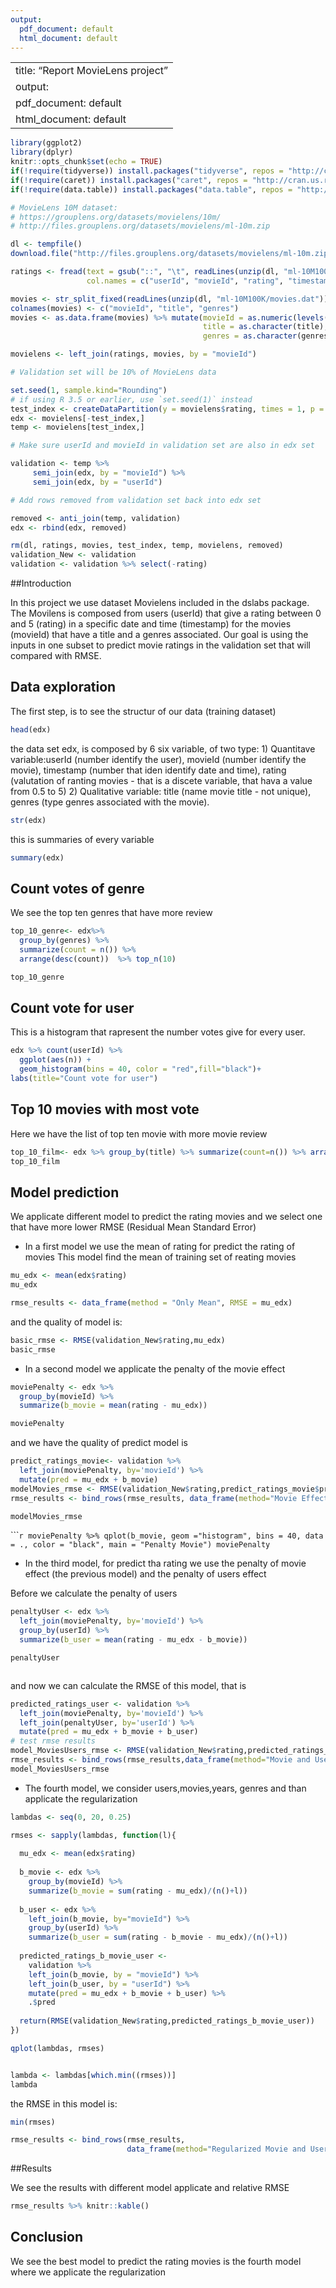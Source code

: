 ---
output:
  pdf_document: default
  html_document: default
---

---
title: "Report MovieLens project"
output:
  pdf_document: default
  html_document: default
---

```{r setup, include=FALSE}
library(ggplot2)
library(dplyr)
knitr::opts_chunk$set(echo = TRUE)
if(!require(tidyverse)) install.packages("tidyverse", repos = "http://cran.us.r-project.org")
if(!require(caret)) install.packages("caret", repos = "http://cran.us.r-project.org")
if(!require(data.table)) install.packages("data.table", repos = "http://cran.us.r-project.org")

# MovieLens 10M dataset:
# https://grouplens.org/datasets/movielens/10m/
# http://files.grouplens.org/datasets/movielens/ml-10m.zip

dl <- tempfile()
download.file("http://files.grouplens.org/datasets/movielens/ml-10m.zip", dl)

ratings <- fread(text = gsub("::", "\t", readLines(unzip(dl, "ml-10M100K/ratings.dat"))),
                 col.names = c("userId", "movieId", "rating", "timestamp"))

movies <- str_split_fixed(readLines(unzip(dl, "ml-10M100K/movies.dat")), "\\::", 3)
colnames(movies) <- c("movieId", "title", "genres")
movies <- as.data.frame(movies) %>% mutate(movieId = as.numeric(levels(movieId))[movieId],
                                           title = as.character(title),
                                           genres = as.character(genres))

movielens <- left_join(ratings, movies, by = "movieId")

# Validation set will be 10% of MovieLens data

set.seed(1, sample.kind="Rounding")
# if using R 3.5 or earlier, use `set.seed(1)` instead
test_index <- createDataPartition(y = movielens$rating, times = 1, p = 0.1, list = FALSE)
edx <- movielens[-test_index,]
temp <- movielens[test_index,]

# Make sure userId and movieId in validation set are also in edx set

validation <- temp %>% 
     semi_join(edx, by = "movieId") %>%
     semi_join(edx, by = "userId")

# Add rows removed from validation set back into edx set

removed <- anti_join(temp, validation)
edx <- rbind(edx, removed)

rm(dl, ratings, movies, test_index, temp, movielens, removed)
validation_New <- validation  
validation <- validation %>% select(-rating)


```

##Introduction 

In this project we use dataset Movielens included in the dslabs package.
The Movilens is composed from users (userId) that give a  rating between 0 and 5 (rating) in a specific date and time (timestamp) for the movies (movieId) that have a title and a genres associated.
Our goal is using the inputs in one subset to predict movie ratings in the validation set that will compared with RMSE.

## Data exploration

The first step, is to see the structur of our data (training dataset)


```{r edx1}
head(edx)
```

the data set edx, is composed by 6 six variable, of two type:
1) Quantitave variable:userId (number identify the user), movieId (number identify the movie), timestamp (number that iden identify date and time), rating (valutation of ranting movies - that is a discete variable, that hava a value from 0.5 to 5)
2) Qualitative variable: title (name movie title - not unique), genres (type genres associated with the movie).

```{r edx2}
str(edx)
```

this is summaries of every variable

```{r edx3}
summary(edx)
```


## Count votes of genre

We see the top ten genres that have more review

```{r pressure, echo=FALSE}
top_10_genre<- edx%>%
  group_by(genres) %>%
  summarize(count = n()) %>%
  arrange(desc(count))  %>% top_n(10)  

top_10_genre

```



## Count vote for user

This is a histogram that rapresent the number votes give for every user.

```{r pressure2, echo=FALSE}
edx %>% count(userId) %>% 
  ggplot(aes(n)) + 
  geom_histogram(bins = 40, color = "red",fill="black")+
labs(title="Count vote for user")
```


## Top 10 movies with most vote
Here we have the list of top ten movie with more movie review
 
```{r pressure3, echo=FALSE}
top_10_film<- edx %>% group_by(title) %>% summarize(count=n()) %>% arrange(desc(count)) %>% top_n(10)  
top_10_film
```


## Model prediction
We applicate different model to predict the rating movies and we select one that have more lower RMSE (Residual Mean Standard Error)

- In a first model we use the mean of rating for predict the rating of movies
This model find the mean of training set of reating movies

```{r edx4}
mu_edx <- mean(edx$rating)  
mu_edx

rmse_results <- data_frame(method = "Only Mean", RMSE = mu_edx)

```


and the quality of model is:

```{r edx5}
basic_rmse <- RMSE(validation_New$rating,mu_edx)
basic_rmse
```



- In a second model we applicate the penalty of the movie effect

```{r edx6}
moviePenalty <- edx %>% 
  group_by(movieId) %>% 
  summarize(b_movie = mean(rating - mu_edx))

moviePenalty

```

and we have the quality of predict model is

```{r edx7}
predict_ratings_movie<- validation %>% 
  left_join(moviePenalty, by='movieId') %>%
  mutate(pred = mu_edx + b_movie) 
modelMovies_rmse <- RMSE(validation_New$rating,predict_ratings_movie$pred)
rmse_results <- bind_rows(rmse_results, data_frame(method="Movie Effect Model", RMSE = modelMovies_rmse ))

modelMovies_rmse
```


``````{r moviePenalaty, echo=FALSE}

moviePenalty %>% qplot(b_movie, geom ="histogram", bins = 40, data = ., color = "black", main = "Penalty Movie")
moviePenalty
```


- In the third model, for predict tha rating we use the penalty of movie effect (the previous model) and the penalty of users effect 

Before we calculate the penalty of users
```{r PenaltyUser}
penaltyUser <- edx %>% 
  left_join(moviePenalty, by='movieId') %>%
  group_by(userId) %>%
  summarize(b_user = mean(rating - mu_edx - b_movie))

penaltyUser



```



and now we can calculate the RMSE of this model, that is

```{r edx9}


predicted_ratings_user <- validation %>% 
  left_join(moviePenalty, by='movieId') %>%
  left_join(penaltyUser, by='userId') %>%
  mutate(pred = mu_edx + b_movie + b_user) 
# test rmse results 
model_MoviesUsers_rmse <- RMSE(validation_New$rating,predicted_ratings_user$pred)
rmse_results <- bind_rows(rmse_results,data_frame(method="Movie and User Effect Model", RMSE = model_MoviesUsers_rmse ))
model_MoviesUsers_rmse
```

- The fourth model, we consider users,movies,years, genres and than applicate the regularization 
```{r pressure4, echo=FALSE}
lambdas <- seq(0, 20, 0.25)

rmses <- sapply(lambdas, function(l){
  
  mu_edx <- mean(edx$rating)
  
  b_movie <- edx %>% 
    group_by(movieId) %>%
    summarize(b_movie = sum(rating - mu_edx)/(n()+l))
  
  b_user <- edx %>% 
    left_join(b_movie, by="movieId") %>%
    group_by(userId) %>%
    summarize(b_user = sum(rating - b_movie - mu_edx)/(n()+l))
  
  predicted_ratings_b_movie_user <- 
    validation %>% 
    left_join(b_movie, by = "movieId") %>%
    left_join(b_user, by = "userId") %>%
    mutate(pred = mu_edx + b_movie + b_user) %>%
    .$pred
  
  return(RMSE(validation_New$rating,predicted_ratings_b_movie_user)) 
})

qplot(lambdas, rmses)  


lambda <- lambdas[which.min((rmses))]
lambda

```

the RMSE in this model is:

```{r edx11}
min(rmses)

rmse_results <- bind_rows(rmse_results,
                          data_frame(method="Regularized Movie and User Effect Model",RMSE = min(rmses) ))


```


##Results

We see the results with different model applicate and relative RMSE
```{r edx12}
rmse_results %>% knitr::kable()

```



## Conclusion
We see the best model to predict the rating movies is the fourth model where we applicate the regularization
